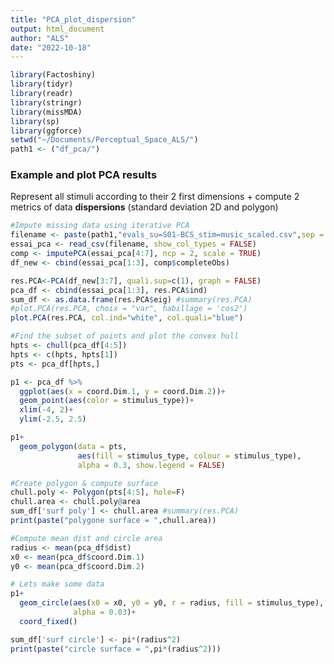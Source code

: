 ```yaml
---
title: "PCA_plot_dispersion"
output: html_document
author: "ALS"
date: "2022-10-18"
---
```


```r
library(Factoshiny)
library(tidyr)
library(readr)
library(stringr)
library(missMDA)
library(sp)
library(ggforce)
setwd("~/Documents/Perceptual_Space_ALS/")
path1 <- ("df_pca/")
```

### Example and plot PCA results 
Represent all stimuli according to their 2 first dimensions 
+ compute 2 metrics of data **dispersions** (standard deviation 2D and polygon)
```r
#Impute missing data using iterative PCA
filename <- paste(path1,"evals_su=S01-BCS_stim=music_scaled.csv",sep = "")
essai_pca <- read_csv(filename, show_col_types = FALSE)
comp <- imputePCA(essai_pca[4:7], ncp = 2, scale = TRUE)
df_new <- cbind(essai_pca[1:3], comp$completeObs)

res.PCA<-PCA(df_new[3:7], quali.sup=c(1), graph = FALSE)
pca_df <- cbind(essai_pca[1:3], res.PCA$ind)
sum_df <- as.data.frame(res.PCA$eig) #summary(res.PCA)
#plot.PCA(res.PCA, choix = "var", habillage = 'cos2')
plot.PCA(res.PCA, col.ind="white", col.quali="blue")

#Find the subset of points and plot the convex hull
hpts <- chull(pca_df[4:5])
hpts <- c(hpts, hpts[1])
pts <- pca_df[hpts,]

p1 <- pca_df %>%
  ggplot(aes(x = coord.Dim.1, y = coord.Dim.2))+
  geom_point(aes(color = stimulus_type))+
  xlim(-4, 2)+
  ylim(-2.5, 2.5)

p1+
  geom_polygon(data = pts,
               aes(fill = stimulus_type, colour = stimulus_type),
               alpha = 0.3, show.legend = FALSE)

#Create polygon & compute surface
chull.poly <- Polygon(pts[4:5], hole=F)
chull.area <- chull.poly@area
sum_df['surf poly'] <- chull.area #summary(res.PCA)
print(paste("polygone surface = ",chull.area))

#Compute mean dist and circle area
radius <- mean(pca_df$dist)
x0 <- mean(pca_df$coord.Dim.1)
y0 <- mean(pca_df$coord.Dim.2)

# Lets make some data
p1+
  geom_circle(aes(x0 = x0, y0 = y0, r = radius, fill = stimulus_type),
              alpha = 0.03)+
  coord_fixed()

sum_df['surf circle'] <- pi*(radius^2)
print(paste("circle surface = ",pi*(radius^2)))

```
